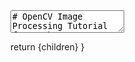 
<TextArea>
# OpenCV Image Processing Tutorial for Python 3.13
<br/ >

## Table of Contents
**This article has a lot of content ahead. Below is a table of contents for your convenience:**
- [Introduction to OpenCV and Image Basics](#intro)
- [Image Math: Averages, Blur, and Unsharp](#image-math)
- [Resizing Images](#resizing)
- [Color Channel Alterations](#channel-alts)
- [Thresholding](#thresholding)
- [Image Denoising](#denoise)
- [Putting It All Together](#all-together)
- [Links and Further Reading](#links)
- [Summary](#summary)


## Introduction to OpenCV and Image Basics <a id="intro"></a>

OpenCV (Open Source Computer Vision Library) is a powerful tool for working with images and videos. Think of it as a toolkit that helps
computers "see" and understand images the same way humans do. When we look at a photo, we automatically recognize faces, objects, and colors.
OpenCV gives us the tools to teach computers to do the same thing pretty easily.

### What is a Digital Image?

A digital image is essentially a grid of tiny colored dots called pixels. Each pixel has a specific color value. For example, a black and
white image might have pixels with values from 0 (completely black) to 255 (completely white). Color images use three channels - Red, Green,
and Blue (RGB) - with each channel having values from 0 to 255.

Let's start with a simple example that loads and displays an image:

<PythonScriptRenderer
    code={`import cv2
from tkinter import filedialog

def select_and_display_image():
    # Create a simple file dialog to select an image
    root = tk.Tk()
    root.withdraw()  # Hide the main window
    
    # Ask user to select an image file
    file_path = filedialog.askopenfilename(
        title="Select an Image",
        filetypes=[("Image files", "*.jpg *.jpeg *.png *.bmp *.tiff")]
    )
    
    if file_path:
        # Load the image
        image = cv2.imread(file_path)
        
        # Display basic information about the image
        height, width = image.shape[:2]
        print(f"Image size: {width} x {height} pixels")
        print(f"Image shape: {image.shape}")
        
        # Display the image
        cv2.imshow('Original Image', image)
        cv2.waitKey(0)  # Wait for any key press
        cv2.destroyAllWindows()
    
    root.destroy()

# Run the function
select_and_display_image()`}
    tooltips={tooltipConfig}
    theme="dark"
    showLineNumbers={true}
    copyButton={true}
    className="mb-6"
/>

Output:
<Terminal>
Image size: 206 x 245 pixels
Image shape: (245, 206, 3)
</Terminal>
<br />

Image output:
![image](/images/pfw_opencv.png "Image output of the Purdue Fort Wayne Logo")

This script demonstrates the basic workflow: select a file, load it with OpenCV, and display it. The `cv2.imread()` function loads the image
into memory as a numpy array, which is essentially a big grid of numbers representing pixel values.

## Image Math: Averages, Blur, and Unsharp <a id="image-math"></a>

### Understanding Image Averaging

Image averaging is like taking the average score of a test - you add up all the values and divide by how many there are. In images, we often
average pixel values with their neighbors to create different effects.

When we average neighboring pixels, we get a smoother, less detailed image. This is the foundation of many image processing techniques.

### Blur: Smoothing Out the Details

Blurring is like looking at something through frosted glass - the basic shapes are there, but the fine details are softened. Mathematically,
we replace each pixel with the average of itself and its neighbors.

<PythonScriptRenderer
    code={`import cv2
from tkinter import filedialog

def blur_image_example():
    # Select image file
    root = tk.Tk()
    root.withdraw()
    
    file_path = filedialog.askopenfilename(
        title="Select an Image to Blur",
        filetypes=[("Image files", "*.jpg *.jpeg *.png *.bmp *.tiff")]
    )
    
    if file_path:
        # Load the image
        original = cv2.imread(file_path)
        
        # Apply different types of blur
        # Simple average blur - replaces each pixel with average of surrounding pixels
        simple_blur = cv2.blur(original, (15, 15))  # 15x15 kernel size
        
        # Gaussian blur - gives more weight to closer pixels (more natural looking)
        gaussian_blur = cv2.GaussianBlur(original, (15, 15), 0)
        
        # Display results
        cv2.imshow('Original', original)
        cv2.imshow('Simple Blur', simple_blur)
        cv2.imshow('Gaussian Blur', gaussian_blur)
        
        print("Press any key to close windows")
        cv2.waitKey(0)
        cv2.destroyAllWindows()
    
    root.destroy()

blur_image_example()`}
    tooltips={tooltipConfig}
    theme="dark"
    showLineNumbers={true}
    copyButton={true}
    className="mb-6"
/>
![image](/images/pfw_simpleblur.png "Simple blur on the Purdue Fort Wayne logo")<br/ >
![image](/images/pfw_gaussianblur.png "Gaussian blur on the Purdue Fort Wayne logo")

### Unsharp Masking: Making Images Crisper

Unsharp masking sounds backwards - we use blurring to make images sharper! Here's how it works: we subtract a blurred version from the
original image to find the edges and details, then add those back to the original image to make it appear sharper.

<PythonScriptRenderer
    code={`import cv2
from tkinter import filedialog

def unsharp_mask_example():
    root = tk.Tk()
    root.withdraw()
    
    file_path = filedialog.askopenfilename(
        title="Select an Image to Sharpen",
        filetypes=[("Image files", "*.jpg *.jpeg *.png *.bmp *.tiff")]
    )
    
    if file_path:
        original = cv2.imread(file_path)
        
        # Step 1: Create a blurred version
        blurred = cv2.GaussianBlur(original, (9, 9), 10.0)
        
        # Step 2: Find the difference (this highlights edges and details)
        unsharp_mask = cv2.addWeighted(original, 1.5, blurred, -0.5, 0)
        
        # Display results
        cv2.imshow('Original', original)
        cv2.imshow('Blurred Version', blurred)
        cv2.imshow('Unsharp Masked (Sharpened)', unsharp_mask)
        
        print("Notice how the sharpened image has more defined edges!")
        cv2.waitKey(0)
        cv2.destroyAllWindows()
    
    root.destroy()

unsharp_mask_example()`}
    tooltips={tooltipConfig}
    theme="dark"
    showLineNumbers={true}
    copyButton={true}
    className="mb-6"
/>
![image](/images/pfw_sharpenblur.png "Blurred version of the Purdue Fort Wayne logo")<br/ >
![image](/images/pfw_sharpened.png "Sharpened version of the Purdue Fort Wayne logo")

## Resizing Images <a id="resizing"></a>

Resizing images is like stretching or shrinking a rubber sheet. When we make an image larger, we need to create new pixels (interpolation).
When we make it smaller, we need to decide which pixels to keep or combine.

### Important Considerations

1. **Aspect Ratio**: The width-to-height ratio of your image. If you don't maintain this ratio, your image will look stretched or squished.

2. **Quality Loss**: Making an image larger than its original size will always result in some quality loss because we're creating information
that wasn't originally there.

3. **Interpolation Methods**: Different mathematical methods for creating new pixel values when resizing.

<PythonScriptRenderer
    code={`import cv2
from tkinter import filedialog

def resize_image_example():
    root = tk.Tk()
    root.withdraw()
    
    file_path = filedialog.askopenfilename(
        title="Select an Image to Resize",
        filetypes=[("Image files", "*.jpg *.jpeg *.png *.bmp *.tiff")]
    )
    
    if file_path:
        original = cv2.imread(file_path)
        height, width = original.shape[:2]
        
        print(f"Original size: {width} x {height}")
        
        # Method 1: Resize by specific dimensions (might change aspect ratio)
        resized_fixed = cv2.resize(original, (400, 300))
        
        # Method 2: Resize by percentage (maintains aspect ratio)
        scale_percent = 50  # 50% of original size
        new_width = int(width * scale_percent / 100)
        new_height = int(height * scale_percent / 100)
        resized_percent = cv2.resize(original, (new_width, new_height))
        
        # Method 3: Resize maintaining aspect ratio to fit within bounds
        max_width, max_height = 600, 400
        scale = min(max_width/width, max_height/height)
        new_width = int(width * scale)
        new_height = int(height * scale)
        resized_fitted = cv2.resize(original, (new_width, new_height))
        
        # Display results
        cv2.imshow('Original', original)
        cv2.imshow('Fixed Size (400x300)', resized_fixed)
        cv2.imshow('50% Scale', resized_percent)
        cv2.imshow('Fitted to 600x400', resized_fitted)
        
        print("Compare the different resizing methods!")
        cv2.waitKey(0)
        cv2.destroyAllWindows()
    
    root.destroy()

resize_image_example()`}
    tooltips={tooltipConfig}
    theme="dark"
    showLineNumbers={true}
    copyButton={true}
    className="mb-6"
/>

**For reference, the original image size is** `206 x 245`<br/ ><br/ >
![image](/images/pfw_fixedsize.png "Purdue Fort Wayne logo resized at a size fixed to 400x300, changing its aspect ratio")<br/ >
![image](/images/pfw_halfsmaller.png "Purdue Fort Wayne logo resized to 50% of its original size")<br/ >
![image](/images/pfw_larger.png "Purdue Fort Wayne logo resized to 600x400, maintaining its aspect ratio")

## Color Channel Alterations <a id="channel-alts"></a>

Color images are made up of three separate channels: Red, Green, and Blue. Each channel is like a separate black and white image that
represents how much of that color is present at each pixel. When combined, these three channels create the full-color image we see.

### Understanding Color Channels

Think of it like having three colored flashlights (red, green, blue) shining on a white wall. Where all three overlap, you get white light.
Where only red and green overlap, you get yellow. This is how digital color works!

<PythonScriptRenderer
    code={`import cv2
from tkinter import filedialog

def color_channel_example():
    root = tk.Tk()
    root.withdraw()
    
    file_path = filedialog.askopenfilename(
        title="Select a Color Image",
        filetypes=[("Image files", "*.jpg *.jpeg *.png *.bmp *.tiff")]
    )
    
    if file_path:
        # Load image (OpenCV loads as BGR, not RGB!)
        original = cv2.imread(file_path)
        
        # Split into individual color channels
        blue_channel, green_channel, red_channel = cv2.split(original)
        
        # Create colored versions of each channel for better visualization
        # Make empty arrays for the other channels (filled with zeros)
        zeros = np.zeros(blue_channel.shape[:2], dtype="uint8")
        
        # Create colored channel images
        blue_colored = cv2.merge([blue_channel, zeros, zeros])
        green_colored = cv2.merge([zeros, green_channel, zeros])
        red_colored = cv2.merge([zeros, zeros, red_channel])
        
        # Convert to grayscale (different methods)
        gray_average = cv2.cvtColor(original, cv2.COLOR_BGR2GRAY)
        gray_weighted = cv2.cvtColor(original, cv2.COLOR_BGR2GRAY)
        
        # Display results
        cv2.imshow('Original', original)
        cv2.imshow('Blue Channel', blue_colored)
        cv2.imshow('Green Channel', green_colored)
        cv2.imshow('Red Channel', red_colored)
        cv2.imshow('Grayscale', gray_average)
        
        print("Notice how different objects appear brighter in different color channels!")
        cv2.waitKey(0)
        cv2.destroyAllWindows()
    
    root.destroy()

color_channel_example()`}
    tooltips={tooltipConfig}
    theme="dark"
    showLineNumbers={true}
    copyButton={true}
    className="mb-6"
/>
![image](/images/pfw_red.png "Purdue Fort Wayne logo on the red channel")<br/ >
![image](/images/pfw_green.png "Purdue Fort Wayne logo on the green channel")<br/ >
![image](/images/pfw_blue.png "Purdue Fort Wayne logo on the blue channel")<br/ >
![image](/images/pfw_grayscale.png "Purdue Fort Wayne logo as grayscale")

### Converting Between Color Spaces

Sometimes it's useful to work in different color spaces. HSV (Hue, Saturation, Value) is often easier for detecting specific colors because it
separates color information from brightness.

<PythonScriptRenderer
    code={`import cv2
from tkinter import filedialog

def color_space_conversion():
    root = tk.Tk()
    root.withdraw()
    
    file_path = filedialog.askopenfilename(
        title="Select an Image for Color Space Conversion",
        filetypes=[("Image files", "*.jpg *.jpeg *.png *.bmp *.tiff")]
    )
    
    if file_path:
        original = cv2.imread(file_path)
        
        # Convert to different color spaces
        hsv_image = cv2.cvtColor(original, cv2.COLOR_BGR2HSV)
        lab_image = cv2.cvtColor(original, cv2.COLOR_BGR2LAB)
        
        # Split HSV channels
        hue, saturation, value = cv2.split(hsv_image)
        
        # Display results
        cv2.imshow('Original (BGR)', original)
        cv2.imshow('HSV Version', hsv_image)
        cv2.imshow('Hue Channel', hue)
        cv2.imshow('Saturation Channel', saturation)
        cv2.imshow('Value/Brightness Channel', value)
        
        print("HSV separates color (hue) from brightness (value)!")
        cv2.waitKey(0)
        cv2.destroyAllWindows()
    
    root.destroy()

color_space_conversion()`}
    tooltips={tooltipConfig}
    theme="dark"
    showLineNumbers={true}
    copyButton={true}
    className="mb-6"
/>
![image](/images/pfw_hsv.png "Purdue Fort Wayne logo in the HSV format")<br/ >
![image](/images/pfw_hue.png "Purdue Fort Wayne logo in the hue format")<br/ >
![image](/images/pfw_saturation.png "Purdue Fort Wayne logo in the saturation format")<br/ >
![image](/images/pfw_value_or_brightness.png "Purdue Fort Wayne logo in the value/brightness format")

## Thresholding <a id="thresholding"></a>

Thresholding is like sorting things into two groups: "light enough" and "too dark" (or vice versa). It's a simple way to grayscale images
into binary (black and white) images.

Imagine you're looking at a page of text. Your eyes automatically separate the dark text from the light background. Thresholding does the same
thing - it picks a brightness level and says "anything brighter than this becomes white, anything darker becomes black."

### Basic Thresholding

<PythonScriptRenderer
    code={`import cv2
from tkinter import filedialog

def basic_thresholding():
    root = tk.Tk()
    root.withdraw()
    
    file_path = filedialog.askopenfilename(
        title="Select an Image for Thresholding",
        filetypes=[("Image files", "*.jpg *.jpeg *.png *.bmp *.tiff")]
    )
    
    if file_path:
        original = cv2.imread(file_path)
        
        # Convert to grayscale first (thresholding works on grayscale)
        gray = cv2.cvtColor(original, cv2.COLOR_BGR2GRAY)
        
        # Apply different threshold values
        # Anything below threshold becomes 0 (black), above becomes 255 (white)
        _, thresh1 = cv2.threshold(gray, 127, 255, cv2.THRESH_BINARY)
        _, thresh2 = cv2.threshold(gray, 100, 255, cv2.THRESH_BINARY)
        _, thresh3 = cv2.threshold(gray, 180, 255, cv2.THRESH_BINARY)
        
        # Inverse thresholding (flip black and white)
        _, thresh_inv = cv2.threshold(gray, 127, 255, cv2.THRESH_BINARY_INV)
        
        # Display results
        cv2.imshow('Original', original)
        cv2.imshow('Grayscale', gray)
        cv2.imshow('Threshold = 127', thresh1)
        cv2.imshow('Threshold = 100 (more white)', thresh2)
        cv2.imshow('Threshold = 180 (more black)', thresh3)
        cv2.imshow('Inverse Threshold', thresh_inv)
        
        print("Try different threshold values to see how they affect the result!")
        cv2.waitKey(0)
        cv2.destroyAllWindows()
    
    root.destroy()

basic_thresholding()`}
    tooltips={tooltipConfig}
    theme="dark"
    showLineNumbers={true}
    copyButton={true}
    className="mb-6"
/>
![image](/images/pfw_grayscale_threshold.png "Purdue Fort Wayne logo with a grayscale threshold")<br />
![image](/images/pfw_127_threshold.png "Purdue Fort Wayne logo with a threshold value of 127")<br />
![image](/images/pfw_100_threshold.png "Purdue Fort Wayne logo with a threshold value of 100")<br />
![image](/images/pfw_180_threshold.png "Purdue Fort Wayne logo with a threshold value of 180")<br />
![image](/images/pfw_inverse_threshold.png "Purdue Fort Wayne logo with an inverse threshold")

### Adaptive Thresholding

Sometimes a single threshold value doesn't work well for the entire image. For example, if part of your image is in shadow and part is in
bright light, you need different thresholds for different areas. Adaptive thresholding automatically adjusts the threshold based on the local
neighborhood of each pixel.

<PythonScriptRenderer
    code={`import cv2
from tkinter import filedialog

def adaptive_thresholding():
    root = tk.Tk()
    root.withdraw()
    
    file_path = filedialog.askopenfilename(
        title="Select an Image for Adaptive Thresholding",
        filetypes=[("Image files", "*.jpg *.jpeg *.png *.bmp *.tiff")]
    )
    
    if file_path:
        original = cv2.imread(file_path)
        gray = cv2.cvtColor(original, cv2.COLOR_BGR2GRAY)
        
        # Global thresholding (same threshold for entire image)
        _, global_thresh = cv2.threshold(gray, 127, 255, cv2.THRESH_BINARY)
        
        # Adaptive thresholding - threshold changes based on local area
        adaptive_mean = cv2.adaptiveThreshold(gray, 255, cv2.ADAPTIVE_THRESH_MEAN_C,
                                            cv2.THRESH_BINARY, 11, 2)
        
        adaptive_gaussian = cv2.adaptiveThreshold(gray, 255, cv2.ADAPTIVE_THRESH_GAUSSIAN_C,
                                                cv2.THRESH_BINARY, 11, 2)
        
        # Display results
        cv2.imshow('Original', original)
        cv2.imshow('Global Threshold', global_thresh)
        cv2.imshow('Adaptive Mean', adaptive_mean)
        cv2.imshow('Adaptive Gaussian', adaptive_gaussian)
        
        print("Adaptive thresholding works better with uneven lighting!")
        cv2.waitKey(0)
        cv2.destroyAllWindows()
    
    root.destroy()

adaptive_thresholding()`}
    tooltips={tooltipConfig}
    theme="dark"
    showLineNumbers={true}
    copyButton={true}
    className="mb-6"
/>
![image](/images/pfw_global_threshold.png "Purdue Fort Wayne logo with a global threshold")<br/ >
![image](/images/pfw_adaptive_mean.png "Purdue Fort Wayne logo with an adaptive mean threshold")<br/ >
![image](/images/pfw_adaptive_mean.png "Purdue Fort Wayne logo with a adaptive gaussian threshold")

## Image Denoising <a id="denoise"></a>

Image noise is like static on an old TV - random variations in pixel values that don't represent the actual image content. Noise can come from
camera sensors, compression, or transmission errors. Denoising is the process of removing this unwanted noise while preserving the important
details of the image.

### Understanding Noise

Digital noise appears as random speckles or grain in your image. It's especially visible in photos taken in low light conditions or with high
ISO settings. The challenge with denoising is removing the noise without also removing important details like edges and textures.

<PythonScriptRenderer
    code={`import cv2
from tkinter import filedialog

def image_denoising():
    root = tk.Tk()
    root.withdraw()
    
    file_path = filedialog.askopenfilename(
        title="Select a Noisy Image",
        filetypes=[("Image files", "*.jpg *.jpeg *.png *.bmp *.tiff")]
    )
    
    if file_path:
        original = cv2.imread(file_path)
        
        # Apply different denoising methods
        
        # Method 1: Simple Gaussian blur (removes noise but also blurs details)
        gaussian_denoised = cv2.GaussianBlur(original, (5, 5), 0)
        
        # Method 2: Non-local means denoising (color image)
        # This method is smarter - it looks for similar patches in the image
        nlm_denoised = cv2.fastNlMeansDenoisingColored(original, None, 10, 10, 7, 21)
        
        # Method 3: Bilateral filter (preserves edges while reducing noise)
        bilateral_denoised = cv2.bilateralFilter(original, 9, 75, 75)
        
        # For grayscale images, we can also try:
        gray = cv2.cvtColor(original, cv2.COLOR_BGR2GRAY)
        gray_denoised = cv2.fastNlMeansDenoising(gray, None, 10, 7, 21)
        
        # Display results
        cv2.imshow('Original', original)
        cv2.imshow('Gaussian Blur', gaussian_denoised)
        cv2.imshow('Non-Local Means', nlm_denoised)
        cv2.imshow('Bilateral Filter', bilateral_denoised)
        cv2.imshow('Grayscale Denoised', gray_denoised)
        
        print("Compare the different denoising methods!")
        print("Non-local means preserves details better but takes longer to compute.")
        cv2.waitKey(0)
        cv2.destroyAllWindows()
    
    root.destroy()

image_denoising()`}
    tooltips={tooltipConfig}
    theme="dark"
    showLineNumbers={true}
    copyButton={true}
    className="mb-6"
/>
![image](/images/don.jpg "Don the Mastodon")<br/ >
![image](/images/don_gaussian_blur.png "Don the Mastodon with gaussian blur")<br/ >
![image](/images/don_non-local_means.png "Don the Mastodon with non-local means")
![image](/images/don_bilateral_filter.png "Don the Mastodon with the bilateral filter")<br/ >
![image](/images/don_grayscale_denoised.png "Don the Mastodon denoised with grayscale")<br/ >

### Adding Noise for Testing

Sometimes it's helpful to add controlled noise to an image so you can test your denoising algorithms:

<PythonScriptRenderer
    code={`import cv2
from tkinter import filedialog

def add_noise_and_denoise():
    root = tk.Tk()
    root.withdraw()
    
    file_path = filedialog.askopenfilename(
        title="Select a Clean Image to Add Noise",
        filetypes=[("Image files", "*.jpg *.jpeg *.png *.bmp *.tiff")]
    )
    
    if file_path:
        original = cv2.imread(file_path)
        
        # Add Gaussian noise
        noise = np.random.normal(0, 25, original.shape).astype(np.uint8)
        noisy_image = cv2.add(original, noise)
        
        # Add salt and pepper noise
        salt_pepper = original.copy()
        # Add salt (white) noise
        salt_coords = np.random.randint(0, original.shape[0], int(0.005 * original.size))
        pepper_coords = np.random.randint(0, original.shape[1], int(0.005 * original.size))
        salt_pepper[salt_coords[0:len(salt_coords)//2], pepper_coords[0:len(pepper_coords)//2]] = 255
        salt_pepper[salt_coords[len(salt_coords)//2:], pepper_coords[len(pepper_coords)//2:]] = 0
        
        # Denoise the noisy images
        denoised_gaussian = cv2.fastNlMeansDenoisingColored(noisy_image, None, 10, 10, 7, 21)
        denoised_salt_pepper = cv2.medianBlur(salt_pepper, 5)  # Median filter works well for salt & pepper
        
        # Display results
        cv2.imshow('Original Clean', original)
        cv2.imshow('With Gaussian Noise', noisy_image)
        cv2.imshow('Denoised Gaussian', denoised_gaussian)
        cv2.imshow('With Salt & Pepper Noise', salt_pepper)
        cv2.imshow('Denoised Salt & Pepper', denoised_salt_pepper)
        
        print("Different types of noise require different denoising approaches!")
        cv2.waitKey(0)
        cv2.destroyAllWindows()
    
    root.destroy()

add_noise_and_denoise()`}
    tooltips={tooltipConfig}
    theme="dark"
    showLineNumbers={true}
    copyButton={true}
    className="mb-6"
/>
![image](/images/pfw_gaussian_noise.png "Purdue Fort Wayne logo with gaussian noise")<br />
![image](/images/pfw_gaussian_noise.png "Purdue Fort Wayne logo with gaussian denoising")<br />
![image](/images/pfw_salt_and_pepper_noise.png "Purdue Fort Wayne logo with salt and pepper noising")<br />
![image](/images/pfw_denoised_salt_and_pepper.png "Purdue Fort Wayne logo with salt and pepper denoising")

## Putting It All Together <a id="all-together"></a>

Now that you've learned the basics of image processing, here's a comprehensive example that lets you apply multiple techniques to any image:

<PythonScriptRenderer
    code={`import cv2
from tkinter import filedialog, messagebox

def image_processing_toolkit():
    root = tk.Tk()
    root.withdraw()
    
    file_path = filedialog.askopenfilename(
        title="Select an Image for Processing",
        filetypes=[("Image files", "*.jpg *.jpeg *.png *.bmp *.tiff")]
    )
    
    if not file_path:
        return
    
    original = cv2.imread(file_path)
    if original is None:
        messagebox.showerror("Error", "Could not load the image!")
        return
    
    # Create a copy to work with
    processed = original.copy()
    
    while True:
        # Display current image
        cv2.imshow('Image Processing Toolkit', processed)
        cv2.imshow('Original (for comparison)', original)
        
        print()
        print("=== Image Processing Toolkit ===")
        print("Current image shape:", processed.shape)
        print("Choose an operation:")
        print("1. Reset to original")
        print("2. Convert to grayscale")
        print("3. Apply Gaussian blur")
        print("4. Apply unsharp mask (sharpen)")
        print("5. Apply threshold")
        print("6. Apply denoising")
        print("7. Resize image")
        print("8. Save current image")
        print("9. Exit (or press ESC)")
        
        choice = input("Enter your choice (1-9): ")
        
        if choice == '1':
            processed = original.copy()
            print("Reset to original image.")
            
        elif choice == '2':
            processed = cv2.cvtColor(processed, cv2.COLOR_BGR2GRAY)
            processed = cv2.cvtColor(processed, cv2.COLOR_GRAY2BGR)  # Convert back to 3-channel for consistency
            print("Converted to grayscale.")
            
        elif choice == '3':
            kernel_size = int(input("Enter blur kernel size (odd number, e.g., 15): "))
            if kernel_size % 2 == 0:
                kernel_size += 1  # Make sure it's odd
            processed = cv2.GaussianBlur(processed, (kernel_size, kernel_size), 0)
            print(f"Applied Gaussian blur with kernel size {kernel_size}.")
            
        elif choice == '4':
            blurred = cv2.GaussianBlur(processed, (9, 9), 10.0)
            processed = cv2.addWeighted(processed, 1.5, blurred, -0.5, 0)
            print("Applied unsharp mask (sharpening).")
            
        elif choice == '5':
            gray = cv2.cvtColor(processed, cv2.COLOR_BGR2GRAY)
            threshold_value = int(input("Enter threshold value (0-255): "))
            _, thresh = cv2.threshold(gray, threshold_value, 255, cv2.THRESH_BINARY)
            processed = cv2.cvtColor(thresh, cv2.COLOR_GRAY2BGR)
            print(f"Applied threshold with value {threshold_value}.")
            
        elif choice == '6':
            processed = cv2.fastNlMeansDenoisingColored(processed, None, 10, 10, 7, 21)
            print("Applied denoising filter.")
            
        elif choice == '7':
            scale = float(input("Enter scale factor (e.g., 0.5 for half size, 2.0 for double): "))
            height, width = processed.shape[:2]
            new_width = int(width * scale)
            new_height = int(height * scale)
            processed = cv2.resize(processed, (new_width, new_height))
            print(f"Resized image to {new_width}x{new_height}.")
            
        elif choice == '8':
            save_path = filedialog.asksaveasfilename(
                defaultextension=".jpg",
                filetypes=[("JPEG files", "*.jpg"), ("PNG files", "*.png"), ("All files", "*.*")]
            )
            if save_path:
                cv2.imwrite(save_path, processed)
                print(f"Image saved to {save_path}")
            
        elif choice == '9':
            break
            
        else:
            print("Invalid choice. Please try again.")
        
        # Check for ESC key
        if cv2.waitKey(1) & 0xFF == 27:  # ESC key
            break
    
    cv2.destroyAllWindows()
    root.destroy()

# Run the toolkit
image_processing_toolkit()`}
    tooltips={tooltipConfig}
    theme="dark"
    showLineNumbers={true}
    copyButton={true}
    className="mb-6"
/>

## Links and Further Reading <a id="links"></a>

- [**Thresholding**](https://docs.opencv.org/4.x/d7/d4d/tutorial_py_thresholding.html)
- [**Advanced Thresholding**](https://docs.opencv.org/4.x/db/d8e/tutorial_threshold.html)
- [**Denoising**](https://docs.opencv.org/4.x/d5/d69/tutorial_py_non_local_means.html)
- [**OpenCV Python Tutorials**](https://docs.opencv.org/4.x/d6/d00/tutorial_py_root.html)
- [**NumPy Documentation**](https://numpy.org/doc/stable/)

## Summary <a id="summary"></a>

These are a few of the things you should feel semi comfortable with:
1. **Images are just arrays of numbers** - understanding this is key to everything else
2. **Blurring smooths details** - useful for noise reduction and creating artistic effects
3. **Sharpening enhances edges** - the unsharp mask technique is counterintuitive but powerful
4. **Resizing requires careful consideration** - maintain aspect ratios and understand quality trade-offs
5. **Color channels can be manipulated separately** - this opens up many creative possibilities
6. **Thresholding separates regions** - essential for many computer vision tasks
7. **Denoising removes unwanted artifacts** - different methods work better for different types of noise

<br/ >
These techniques form the foundation for more advanced image processing and computer vision applications. Practice with different images and
parameter values to build your intuition for how these operations affect different types of images.
</TextArea>

  return <MdxLayout>{children}</MdxLayout>
}